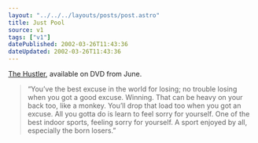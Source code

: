 ```yaml
---
layout: "../../../layouts/posts/post.astro"
title: Just Pool
source: v1
tags: ["v1"]
datePublished: 2002-03-26T11:43:36
dateUpdated: 2002-03-26T11:43:36
---
```


[The Hustler][1], available on DVD from June.

> &#8220;You&#8217;ve the best excuse in the world for losing; no trouble losing when you got a good excuse. Winning. That can be heavy on your back too, like a monkey. You&#8217;ll drop that load too when you got an excuse. All you gotta do is learn to feel sorry for yourself. One of the best indoor sports, feeling sorry for yourself. A sport enjoyed by all, especially the born losers.&#8221;

[1]: http://www.amazon.com/exec/obidos/ASIN/B000063US2/ohsky07 "The Hustler on Amazon.com"
